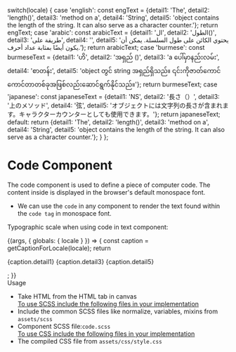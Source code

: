 
  switch(locale) {
    case 'english': const engText = {detail1: 'The', detail2: 'length()', detail3: 'method on a', detail4: 'String', detail5: 'object contains the length of the string. It can also serve as a character counter.'}; return engText;
    case 'arabic': const arabicText = {detail1: 'ال', detail2: 'الطول()', detail3: 'طريقة على', detail4: '', detail5: 'يحتوي الكائن على طول السلسلة. يمكن أن يكون أيضًا بمثابة عداد أحرف.'}; return arabicText;
    case 'burmese': const burmeseText = {detail1: 'ဟိ', detail2: 'အရှည် ()', detail3: 'a ပေါ်မှာနည်းလမ်း', detail4: 'စာတန်း', detail5: 'object တွင် string အရှည်ရှိသည်။ ၎င်းကိုဇာတ်ကောင်ကောင်တာတစ်ခုအဖြစ်လည်းဆောင်ရွက်နိုင်သည်။'}; return burmeseText;
    case 'japanese': const japaneseText = {detail1: 'NS', detail2: '長さ（）', detail3: '上のメソッド', detail4: '弦', detail5: 'オブジェクトには文字列の長さが含まれます。キャラクターカウンターとしても使用できます。'}; return japaneseText;
    default:
      return {detail1: 'The', detail2: 'length()', detail3: 'method on a', detail4: 'String', detail5: 'object contains the length of the string. It can also serve as a character counter.'};
  }
};

<Meta title="Testing/Base Typography/Code" component={Code} />

<style>{`
  div#story--atoms-base-typography-code--code {
    box-shadow: 0 1px 8px rgb(0 0 0 / 15%);
    box-sizing: inherit;
    width: 100%;
    padding: 10px;
  }
  .subheading {
    font-weight: 700;
    font-size: 18px;
    color: #666;
    letter-spacing: 1.5px;
    line-height: 24px;
    margin-bottom: 12px;
    margin-top: 40px;
  }  
`}</style>

# Code Component
The code component is used to define a piece of computer code. The content inside is displayed in the browser's default monospace font.
<ul>
  <li>We can use the <code>code</code> in any component to render the text found within the <code>code tag</code> in monospace font.</li>
</ul>

Typographic scale when using code in text component:

<Story name="Code">
  {(args, { globals: { locale } }) => {
    const caption = getCaptionForLocale(locale);
    return <p>{caption.detail1} <Code label={caption.detail2} ></Code> {caption.detail3} <Code label={caption.detail4} ></Code> {caption.detail5}</p>;
  }}
</Story>

<div className="subheading">Usage</div>
<ul>
  <li>Take HTML from the HTML tab in canvas</li>
  <u>To use SCSS include the following files in your implementation</u>
  <li>Include the common SCSS files like normalize, variables, mixins from <code>assets/scss</code></li>
  <li>Component SCSS file:<code>code.scss</code></li>
  <u>To use CSS include the following files in your implementation</u>
  <li>The compiled CSS file from <code>assets/css/style.css</code></li>
</ul>
